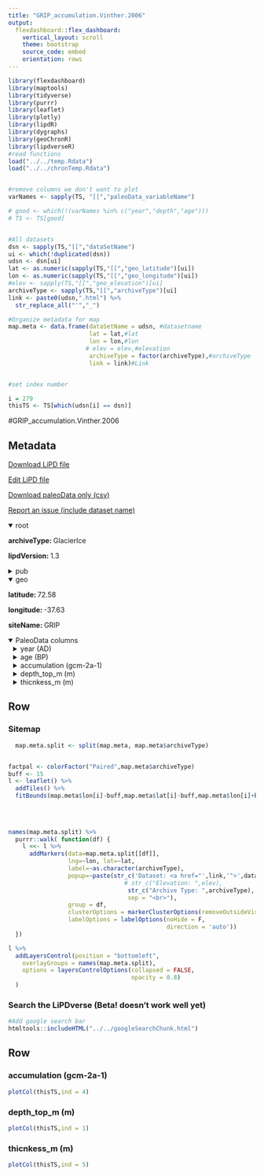 ```yaml
---
title: "GRIP_accumulation.Vinther.2006"
output: 
  flexdashboard::flex_dashboard:
    vertical_layout: scroll
    theme: bootstrap
    source_code: embed
    orientation: rows
---
```


```r
library(flexdashboard)
library(maptools)
library(tidyverse)
library(purrr)
library(leaflet)
library(plotly)
library(lipdR)
library(dygraphs)
library(geoChronR)
library(lipdverseR)
#read functions
load("../../temp.Rdata")
load("../../chronTemp.Rdata")


#remove columns we don't want to plot
varNames <- sapply(TS, "[[","paleoData_variableName")

# good <- which(!(varNames %in% c("year","depth","age")))
# TS <- TS[good]


#All datasets
dsn <- sapply(TS,"[[","dataSetName")
ui <- which(!duplicated(dsn))
udsn <- dsn[ui]
lat <- as.numeric(sapply(TS,"[[","geo_latitude")[ui])
lon <- as.numeric(sapply(TS,"[[","geo_longitude")[ui])
#elev <- sapply(TS,"[[","geo_elevation")[ui]
archiveType <- sapply(TS,"[[","archiveType")[ui]
link <- paste0(udsn,".html") %>% 
  str_replace_all("'","_")

#Organize metadata for map
map.meta <- data.frame(dataSetName = udsn, #datasetname
                       lat = lat,#lat
                       lon = lon,#lon
                      # elev = elev,#elevation
                       archiveType = factor(archiveType),#archiveType
                       link = link)#Link


#set index number

i = 279
thisTS <- TS[which(udsn[i] == dsn)]
```
#GRIP_accumulation.Vinther.2006

Metadata {.sidebar}
-------------------------------------
[Download LiPD file](GRIP_accumulation.Vinther.2006.lpd)
            

[Edit LiPD file](http://lipd.net/playground?source=http://lipdverse.org/globalHolocene/0_25_5/GRIP_accumulation.Vinther.2006.lpd)
            

[Download paleoData only (csv)](GRIP_accumulation.Vinther.2006.csv)
            

[Report an issue (include dataset name)](https://github.com/nickmckay/LiPDverse/issues)

<details open style="margin-left: 0px">
<summary>root</summary>
<p style="margin-left: 0px"><strong>archiveType: </strong>GlacierIce
<p style="margin-left: 0px"><strong>lipdVersion: </strong>1.3
</details>
<details>
<summary>pub</summary>
<details style="margin-left: 10px">
<summary>pub1</summary>
<p style="margin-left: 10px"><strong>author: </strong>list(list(name = "Vinther, B. M."), list(name = "Andersen, K. K."), list(name = "Jones, P. D."), list(name = "Briffa, K. R."), list(name = "Cappelen, J."))
<p style="margin-left: 10px"><strong>citeKey: </strong>vinther2006extendinggreenlandtempera
<p style="margin-left: 10px"><strong>journal: </strong>Journal of Geophysical Research
<p style="margin-left: 10px"><strong>volume: </strong>111
<p style="margin-left: 10px"><strong>title: </strong>Extending Greenland temperature records into the late eighteenth century
</details>
<details style="margin-left: 10px">
<summary>pub2</summary>
<p style="margin-left: 10px"><strong>author: </strong>list(list(name = NA))
</details>
</details>
<details open style="margin-left: 0px">
<summary>geo</summary>
<p style="margin-left: 0px"><strong>latitude: </strong>72.58
<p style="margin-left: 0px"><strong>longitude: </strong>-37.63
<p style="margin-left: 0px"><strong>siteName: </strong>GRIP
</details>
<details open>
<summary>PaleoData columns</summary>
<details style="margin-left: 10px">
<summary>year (AD)</summary>
<p style="margin-left: 10px"><strong>TSid: </strong>RuCfW38l4K1
<p style="margin-left: 10px"><strong>variableName: </strong>year
<p style="margin-left: 10px"><strong>units: </strong>AD
<p style="margin-left: 10px"><strong>description: </strong>Year AD
</details>
<details style="margin-left: 10px">
<summary>age (BP)</summary>
<p style="margin-left: 10px"><strong>TSid: </strong>Rr7rACDXxfA
<p style="margin-left: 10px"><strong>variableName: </strong>age
<p style="margin-left: 10px"><strong>units: </strong>BP
<p style="margin-left: 10px"><strong>description: </strong>Years before present (1950) BP
</details>
<details style="margin-left: 10px">
<summary>accumulation (gcm-2a-1)</summary>
<p style="margin-left: 10px"><strong>TSid: </strong>GHd57f7596
<p style="margin-left: 10px"><strong>variableName: </strong>accumulation
<p style="margin-left: 10px"><strong>units: </strong>gcm-2a-1
<p style="margin-left: 10px"><strong>description: </strong>Accumulation rate based on d18O.
<p style="margin-left: 10px"><strong>useInGlobalTemperatureAnalysis: </strong>TRUE
<details>
<summary>interpretation</summary>
<details style="margin-left: 20px">
<summary>1</summary>
<p style="margin-left: 20px"><strong>direction: </strong>positive
<p style="margin-left: 20px"><strong>interpDirection: </strong>positive
<p style="margin-left: 20px"><strong>scope: </strong>climate
<p style="margin-left: 20px"><strong>variable: </strong>M
</details>
</details>
</details>
<details style="margin-left: 10px">
<summary>depth_top_m (m)</summary>
<p style="margin-left: 10px"><strong>TSid: </strong>GH5e2b9d6b
<p style="margin-left: 10px"><strong>variableName: </strong>depth_top_m
<p style="margin-left: 10px"><strong>units: </strong>m
<p style="margin-left: 10px"><strong>description: </strong>Depthatthetopofthesample.
<p style="margin-left: 10px"><strong>useInGlobalTemperatureAnalysis: </strong>FALSE
</details>
<details style="margin-left: 10px">
<summary>thicnkess_m (m)</summary>
<p style="margin-left: 10px"><strong>TSid: </strong>GHb78af5db
<p style="margin-left: 10px"><strong>variableName: </strong>thicnkess_m
<p style="margin-left: 10px"><strong>units: </strong>m
<p style="margin-left: 10px"><strong>description: </strong>Layerthickness.
<p style="margin-left: 10px"><strong>useInGlobalTemperatureAnalysis: </strong>FALSE
</details>

Row {.tabset .tabset-fade}
-----------------------------------------------------------------------

### Sitemap

```r
  map.meta.split <- split(map.meta, map.meta$archiveType)


factpal <- colorFactor("Paired",map.meta$archiveType)
buff <- 15
l <- leaflet() %>% 
  addTiles() %>% 
  fitBounds(map.meta$lon[i]-buff,map.meta$lat[i]-buff,map.meta$lon[i]+buff,map.meta$lat[i]+buff)
  

  
  
names(map.meta.split) %>%
  purrr::walk( function(df) {
    l <<- l %>%
      addMarkers(data=map.meta.split[[df]],
                 lng=~lon, lat=~lat,
                 label=~as.character(archiveType),
                 popup=~paste(str_c('Dataset: <a href="',link,'">',dataSetName,'</a>'),
                                 # str_c("Elevation: ",elev),
                                  str_c("Archive Type: ",archiveType),
                                  sep = "<br>"),
                 group = df,
                 clusterOptions = markerClusterOptions(removeOutsideVisibleBounds = F),
                 labelOptions = labelOptions(noHide = F,
                                             direction = 'auto'))
  })

l %>%
  addLayersControl(position = "bottomleft",
    overlayGroups = names(map.meta.split),
    options = layersControlOptions(collapsed = FALSE,
                                   opacity = 0.8)
  )
```

### Search the LiPDverse (Beta! doesn't work well yet)
```r
#Add google search bar
htmltools::includeHTML("../../googleSearchChunk.html")
```


Row {.tabset .tabset-fade}
-----------------------------------------------------------------------

### accumulation (gcm-2a-1)
```r
plotCol(thisTS,ind = 4)
```

### depth_top_m (m)
```r
plotCol(thisTS,ind = 1)
```

### thicnkess_m (m)
```r
plotCol(thisTS,ind = 5)
```

